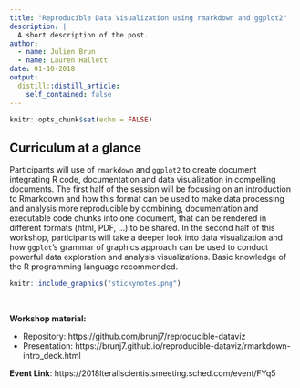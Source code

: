 ```yaml
---
title: "Reproducible Data Visualization using rmarkdown and ggplot2"
description: |
  A short description of the post.
author:
  - name: Julien Brun
  - name: Lauren Hallett
date: 01-10-2018
output:
  distill::distill_article:
    self_contained: false
---
```



```r
knitr::opts_chunk$set(echo = FALSE)
```

## Curriculum at a glance 

Participants will use of `rmarkdown` and `ggplot2` to create document integrating R code, documentation and data visualization in compelling documents. The first half of the session will be focusing on an introduction to Rmarkdown and how this format can be used to make data processing and analysis more reproducible by combining, documentation and executable code chunks into one document, that can be rendered in different formats (html, PDF, …) to be shared. In the second half of this workshop, participants will take a deeper look into data visualization and how `ggplot`’s grammar of graphics approach can be used to conduct powerful data exploration and analysis visualizations. Basic knowledge of the R programming language recommended.

```r
knitr::include_graphics("stickynotes.png")
```

<br>

**Workshop material:**

- Repository: https://github.com/brunj7/reproducible-dataviz
- Presentation: https://brunj7.github.io/reproducible-dataviz/rmarkdown-intro_deck.html

**Event Link**: https://2018lterallscientistsmeeting.sched.com/event/FYq5
